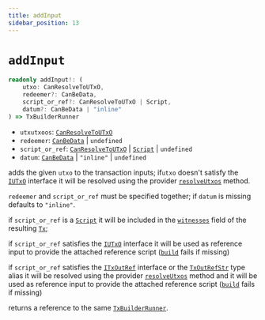 ```yaml
---
title: addInput
sidebar_position: 13
---
```


# `addInput`

```ts
readonly addInput!: (
    utxo: CanResolveToUTxO,
    redeemer?: CanBeData,
    script_or_ref?: CanResolveToUTxO | Script,
    datum?: CanBeData | "inline"
) => TxBuilderRunner
```

- `utxutxoos`: [`CanResolveToUTxO`](../miscellaneous/CanResolveToUTxO)
- `redeemer`: [`CanBeData`](../miscellaneous/CanBeData) | `undefined`
- `script_or_ref`: [`CanResolveToUTxO`](../miscellaneous/CanResolveToUTxO) | [`Script`](../cardano-ledger-ts/classes/Script) | `undefined`
- `datum`: [`CanBeData`](../miscellaneous/CanBeData) | `"inline"` | `undefined`

adds the given `utxo` to the transaction inputs;
if`utxo` doesn't satisfy the [`IUTxO`](../cardano-ledger-ts/interfaces/IUTxO) interface
it will be resolved using the provider [`resolveUtxos`](./IProvider#iresolveutxos) method.

`redeemer` and `script_or_ref` must be specified together; if `datum` is missing defaults to `"inline"`.

if `script_or_ref` is a [`Script`](../cardano-ledger-ts/classes/Script)
it will be included in the [`witnesses`](../cardano-ledger-ts/classes/Tx#witnesses)
field of the resulting [`Tx`](../cardano-ledger-ts/classes/Tx);

if `script_or_ref` satisfies the [`IUTxO`](../cardano-ledger-ts/interfaces/IUTxO) interface
it will be used as reference input to provide the attached reference script ([`build`](./build) fails if missing)

if `script_or_ref` satisfies the [`ITxOutRef`](../cardano-ledger-ts/interfaces/ITxOutRef) interface
or the [`TxOutRefStr`](../cardano-ledger-ts/type-aliases/TxOutRefStr) type alias
it will be resolved using the provider [`resolveUtxos`](./IProvider#iresolveutxos) method and
it will be used as reference input to provide the attached reference script ([`build`](./build) fails if missing)

returns a reference to the same [`TxBuilderRunner`](./TxBuilderRunner).